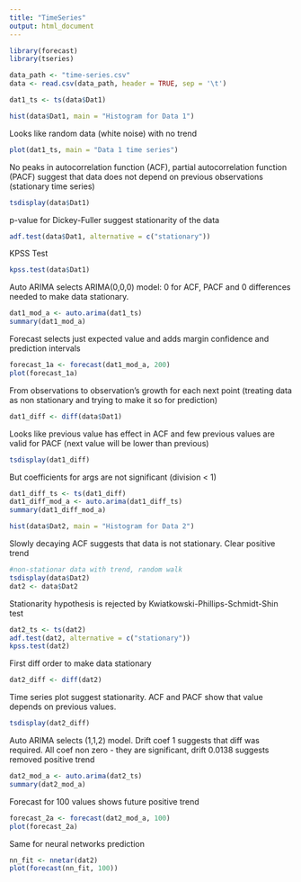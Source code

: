 ```yaml
---
title: "TimeSeries"
output: html_document
---
```


```r
library(forecast)
library(tseries)
```

```r
data_path <- "time-series.csv"
data <- read.csv(data_path, header = TRUE, sep = '\t')
```

```r
dat1_ts <- ts(data$Dat1)
```

```r
hist(data$Dat1, main = "Histogram for Data 1")
```

Looks like random data (white noise) with no trend

```r
plot(dat1_ts, main = "Data 1 time series")
```

No peaks in autocorrelation function (ACF), partial autocorrelation function (PACF) 
suggest that data does not depend on previous observations (stationary time series)

```r
tsdisplay(data$Dat1)
```

p-value for Dickey-Fuller suggest stationarity of the data

```r
adf.test(data$Dat1, alternative = c("stationary"))
```

KPSS Test

```r
kpss.test(data$Dat1)
```

Auto ARIMA selects ARIMA(0,0,0) model: 0 for ACF, PACF and 0 differences needed to make data stationary.

```r
dat1_mod_a <- auto.arima(dat1_ts)
summary(dat1_mod_a)
```

Forecast selects just expected value and adds margin confidence and prediction intervals 

```r
forecast_1a <- forecast(dat1_mod_a, 200)
plot(forecast_1a)
```

From observations to observation's growth for each next point (treating data as non stationary and trying to make it so for prediction)

```r
dat1_diff <- diff(data$Dat1)
```

Looks like previous value has effect in ACF and few previous values are valid for PACF (next value will be lower than previous)

```r
tsdisplay(dat1_diff)
```

But coefficients for args are not significant (division < 1)

```r
dat1_diff_ts <- ts(dat1_diff)
dat1_diff_mod_a <- auto.arima(dat1_diff_ts)
summary(dat1_diff_mod_a)
```

```r
hist(data$Dat2, main = "Histogram for Data 2")
```

Slowly decaying ACF suggests that data is not stationary. Clear positive trend

```r
#non-stationar data with trend, random walk
tsdisplay(data$Dat2)
dat2 <- data$Dat2
```

Stationarity hypothesis is rejected by Kwiatkowski-Phillips-Schmidt-Shin test

```r
dat2_ts <- ts(dat2)
adf.test(dat2, alternative = c("stationary"))
kpss.test(dat2)
```

First diff order to make data stationary

```r
dat2_diff <- diff(dat2)
```

Time series plot suggest stationarity. ACF and PACF show that value depends on previous values.

```r
tsdisplay(dat2_diff)
```

Auto ARIMA selects (1,1,2) model. Drift coef 1 suggests that diff was required.
All coef non zero - they are significant, drift 0.0138 suggests removed positive trend

```r
dat2_mod_a <- auto.arima(dat2_ts)
summary(dat2_mod_a)
```

Forecast for 100 values shows future positive trend

```r
forecast_2a <- forecast(dat2_mod_a, 100)
plot(forecast_2a)
```

Same for neural networks prediction

```r
nn_fit <- nnetar(dat2)
plot(forecast(nn_fit, 100))
```